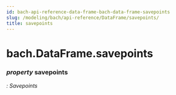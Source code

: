 ```yaml
---
id: bach-api-reference-data-frame-bach-data-frame-savepoints
slug: /modeling/bach/api-reference/DataFrame/savepoints/
title: savepoints
---
```


# bach.DataFrame.savepoints

<div className="property">

### <span className="type-annotation"><em>property </em></span> <span className="name">savepoints</span>

<span className="type-annotation"><em>

: Savepoints

</em></span> 


<div className="content">


</div>


</div>
